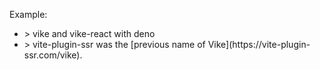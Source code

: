 
<CommunityNote url="https://deno.land" />

Example:
 - <Example timestamp="2025.10" repo="richard-unterberg/deno-vike-react" />
   > vike and vike-react with deno
 - <Example timestamp="2023.04" repo="brillout/vps-deno" />
   > vite-plugin-ssr was the [previous name of Vike](https://vite-plugin-ssr.com/vike).

